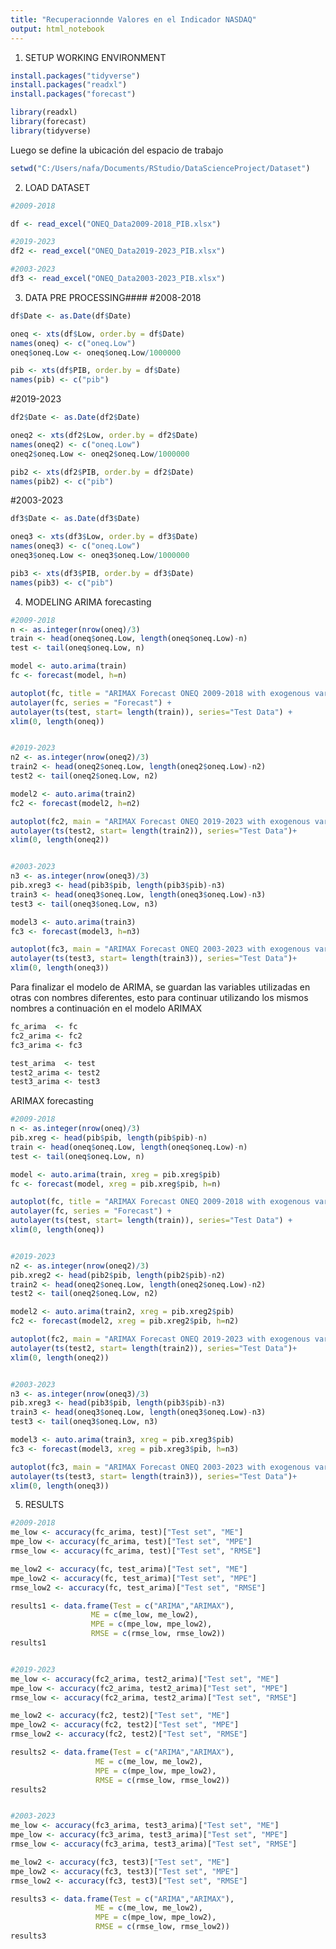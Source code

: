---
title: "Recuperacionnde Valores en el Indicador NASDAQ"
output: html_notebook
---
1. SETUP WORKING ENVIRONMENT
```{r}
install.packages("tidyverse")
install.packages("readxl")
install.packages("forecast")

library(readxl)
library(forecast)
library(tidyverse)
```

Luego se define la ubicación del espacio de trabajo
```{r}
setwd("C:/Users/nafa/Documents/RStudio/DataScienceProject/Dataset")
```



2. LOAD DATASET
```{r}
#2009-2018

df <- read_excel("ONEQ_Data2009-2018_PIB.xlsx")

#2019-2023
df2 <- read_excel("ONEQ_Data2019-2023_PIB.xlsx")

#2003-2023
df3 <- read_excel("ONEQ_Data2003-2023_PIB.xlsx")
```



3. DATA PRE PROCESSING####
#2008-2018
```{r}
df$Date <- as.Date(df$Date)

oneq <- xts(df$Low, order.by = df$Date)
names(oneq) <- c("oneq.Low")
oneq$oneq.Low <- oneq$oneq.Low/1000000

pib <- xts(df$PIB, order.by = df$Date)
names(pib) <- c("pib")
```

#2019-2023
```{r}
df2$Date <- as.Date(df2$Date)

oneq2 <- xts(df2$Low, order.by = df2$Date)
names(oneq2) <- c("oneq.Low")
oneq2$oneq.Low <- oneq2$oneq.Low/1000000

pib2 <- xts(df2$PIB, order.by = df2$Date)
names(pib2) <- c("pib")
```

#2003-2023
```{r}
df3$Date <- as.Date(df3$Date)

oneq3 <- xts(df3$Low, order.by = df3$Date)
names(oneq3) <- c("oneq.Low")
oneq3$oneq.Low <- oneq3$oneq.Low/1000000

pib3 <- xts(df3$PIB, order.by = df3$Date)
names(pib3) <- c("pib")
```



4. MODELING
ARIMA forecasting
```{r}
#2009-2018
n <- as.integer(nrow(oneq)/3)
train <- head(oneq$oneq.Low, length(oneq$oneq.Low)-n)
test <- tail(oneq$oneq.Low, n)

model <- auto.arima(train)            
fc <- forecast(model, h=n)               

autoplot(fc, title = "ARIMAX Forecast ONEQ 2009-2018 with exogenous variable USA GDP") + 
autolayer(fc, series = "Forecast") +
autolayer(ts(test, start= length(train)), series="Test Data") +
xlim(0, length(oneq))


#2019-2023
n2 <- as.integer(nrow(oneq2)/3)
train2 <- head(oneq2$oneq.Low, length(oneq2$oneq.Low)-n2)
test2 <- tail(oneq2$oneq.Low, n2)

model2 <- auto.arima(train2)
fc2 <- forecast(model2, h=n2)               

autoplot(fc2, main = "ARIMAX Forecast ONEQ 2019-2023 with exogenous variable USA GDP") + 
autolayer(ts(test2, start= length(train2)), series="Test Data")+
xlim(0, length(oneq2)) 


#2003-2023
n3 <- as.integer(nrow(oneq3)/3)
pib.xreg3 <- head(pib3$pib, length(pib3$pib)-n3)
train3 <- head(oneq3$oneq.Low, length(oneq3$oneq.Low)-n3)
test3 <- tail(oneq3$oneq.Low, n3)

model3 <- auto.arima(train3)
fc3 <- forecast(model3, h=n3)                

autoplot(fc3, main = "ARIMAX Forecast ONEQ 2003-2023 with exogenous variable USA GDP") + 
autolayer(ts(test3, start= length(train3)), series="Test Data")+
xlim(0, length(oneq3)) 
```

Para finalizar el modelo de ARIMA, se guardan las variables utilizadas en otras con nombres diferentes, 
esto para continuar utilizando los mismos nombres a continuación en el modelo ARIMAX
```{r}
fc_arima  <- fc
fc2_arima <- fc2
fc3_arima <- fc3

test_arima  <- test
test2_arima <- test2
test3_arima <- test3
```


ARIMAX forecasting
```{r}
#2009-2018
n <- as.integer(nrow(oneq)/3)
pib.xreg <- head(pib$pib, length(pib$pib)-n)
train <- head(oneq$oneq.Low, length(oneq$oneq.Low)-n)
test <- tail(oneq$oneq.Low, n)

model <- auto.arima(train, xreg = pib.xreg$pib)            
fc <- forecast(model, xreg = pib.xreg$pib, h=n)               

autoplot(fc, title = "ARIMAX Forecast ONEQ 2009-2018 with exogenous variable USA GDP") + 
autolayer(fc, series = "Forecast") +
autolayer(ts(test, start= length(train)), series="Test Data") +
xlim(0, length(oneq))


#2019-2023
n2 <- as.integer(nrow(oneq2)/3)
pib.xreg2 <- head(pib2$pib, length(pib2$pib)-n2)
train2 <- head(oneq2$oneq.Low, length(oneq2$oneq.Low)-n2)
test2 <- tail(oneq2$oneq.Low, n2)

model2 <- auto.arima(train2, xreg = pib.xreg2$pib)
fc2 <- forecast(model2, xreg = pib.xreg2$pib, h=n2)               

autoplot(fc2, main = "ARIMAX Forecast ONEQ 2019-2023 with exogenous variable USA GDP") + 
autolayer(ts(test2, start= length(train2)), series="Test Data")+
xlim(0, length(oneq2)) 


#2003-2023
n3 <- as.integer(nrow(oneq3)/3)
pib.xreg3 <- head(pib3$pib, length(pib3$pib)-n3)
train3 <- head(oneq3$oneq.Low, length(oneq3$oneq.Low)-n3)
test3 <- tail(oneq3$oneq.Low, n3)

model3 <- auto.arima(train3, xreg = pib.xreg3$pib)
fc3 <- forecast(model3, xreg = pib.xreg3$pib, h=n3)                

autoplot(fc3, main = "ARIMAX Forecast ONEQ 2003-2023 with exogenous variable USA GDP") + 
autolayer(ts(test3, start= length(train3)), series="Test Data")+
xlim(0, length(oneq3)) 
```



5. RESULTS
```{r}
#2009-2018
me_low <- accuracy(fc_arima, test)["Test set", "ME"]
mpe_low <- accuracy(fc_arima, test)["Test set", "MPE"]
rmse_low <- accuracy(fc_arima, test)["Test set", "RMSE"]

me_low2 <- accuracy(fc, test_arima)["Test set", "ME"]
mpe_low2 <- accuracy(fc, test_arima)["Test set", "MPE"]
rmse_low2 <- accuracy(fc, test_arima)["Test set", "RMSE"]

results1 <- data.frame(Test = c("ARIMA","ARIMAX"), 
                  ME = c(me_low, me_low2), 
                  MPE = c(mpe_low, mpe_low2),
                  RMSE = c(rmse_low, rmse_low2))
results1


#2019-2023
me_low <- accuracy(fc2_arima, test2_arima)["Test set", "ME"]
mpe_low <- accuracy(fc2_arima, test2_arima)["Test set", "MPE"]
rmse_low <- accuracy(fc2_arima, test2_arima)["Test set", "RMSE"]

me_low2 <- accuracy(fc2, test2)["Test set", "ME"]
mpe_low2 <- accuracy(fc2, test2)["Test set", "MPE"]
rmse_low2 <- accuracy(fc2, test2)["Test set", "RMSE"]

results2 <- data.frame(Test = c("ARIMA","ARIMAX"), 
                   ME = c(me_low, me_low2), 
                   MPE = c(mpe_low, mpe_low2),
                   RMSE = c(rmse_low, rmse_low2))
results2


#2003-2023
me_low <- accuracy(fc3_arima, test3_arima)["Test set", "ME"]
mpe_low <- accuracy(fc3_arima, test3_arima)["Test set", "MPE"]
rmse_low <- accuracy(fc3_arima, test3_arima)["Test set", "RMSE"]

me_low2 <- accuracy(fc3, test3)["Test set", "ME"]
mpe_low2 <- accuracy(fc3, test3)["Test set", "MPE"]
rmse_low2 <- accuracy(fc3, test3)["Test set", "RMSE"]

results3 <- data.frame(Test = c("ARIMA","ARIMAX"), 
                   ME = c(me_low, me_low2), 
                   MPE = c(mpe_low, mpe_low2),
                   RMSE = c(rmse_low, rmse_low2))
results3
```
